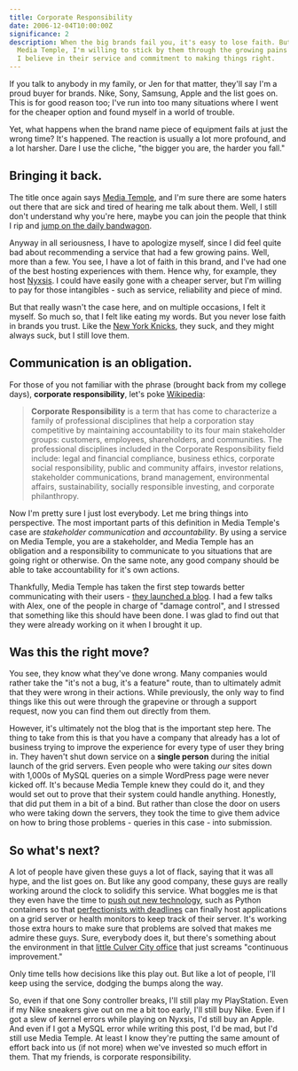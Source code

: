 ```yaml
---
title: Corporate Responsibility
date: 2006-12-04T10:00:00Z
significance: 2
description: When the big brands fail you, it's easy to lose faith. But with
  Media Temple, I'm willing to stick by them through the growing pains - because
  I believe in their service and commitment to making things right.
---
```


If you talk to anybody in my family, or Jen for that matter, they'll say I'm a proud buyer for brands. Nike, Sony, Samsung, Apple and the list goes on. This is for good reason too; I've run into too many situations where I went for the cheaper option and found myself in a world of trouble.

Yet, what happens when the brand name piece of equipment fails at just the wrong time? It's happened. The reaction is usually a lot more profound, and a lot harsher. Dare I use the cliche, "the bigger you are, the harder you fall."

## Bringing it back.

The title once again says [Media Temple][1], and I'm sure there are some haters out there that are sick and tired of hearing me talk about them. Well, I still don't understand why you're here, maybe you can join the people that think I rip and [jump on the daily bandwagon][2].

Anyway in all seriousness, I have to apologize myself, since I did feel quite bad about recommending a service that had a few growing pains. Well, more than a few. You see, I have a lot of faith in this brand, and I've had one of the best hosting experiences with them. Hence why, for example, they host [Nyxsis][3]. I could have easily gone with a cheaper server, but I'm willing to pay for those intangibles - such as service, reliability and piece of mind.

But that really wasn't the case here, and on multiple occasions, I felt it myself. So much so, that I felt like eating my words. But you never lose faith in brands you trust. Like the [New York Knicks][4], they suck, and they might always suck, but I still love them.

## Communication is an obligation.

For those of you not familiar with the phrase (brought back from my college days), **corporate responsibility**, let's poke [Wikipedia][5]:

> **Corporate Responsibility** is a term that has come to characterize a family of professional disciplines that help a corporation stay competitive by maintaining accountability to its four main stakeholder groups: customers, employees, shareholders, and communities. The professional disciplines included in the Corporate Responsibility field include: legal and financial compliance, business ethics, corporate social responsibility, public and community affairs, investor relations, stakeholder communications, brand management, environmental affairs, sustainability, socially responsible investing, and corporate philanthropy.

Now I'm pretty sure I just lost everybody. Let me bring things into perspective. The most important parts of this definition in Media Temple's case are _stakeholder communication_ and _accountability_. By using a service on Media Temple, you are a stakeholder, and Media Temple has an obligation and a responsibility to communicate to you situations that are going right or otherwise. On the same note, any good company should be able to take accountability for it's own actions.

Thankfully, Media Temple has taken the first step towards better communicating with their users - [they launched a blog][6]. I had a few talks with Alex, one of the people in charge of "damage control", and I stressed that something like this should have been done. I was glad to find out that they were already working on it when I brought it up.

## Was this the right move?

You see, they know what they've done wrong. Many companies would rather take the "it's not a bug, it's a feature" route, than to ultimately admit that they were wrong in their actions. While previously, the only way to find things like this out were through the grapevine or through a support request, now you can find them out directly from them.

However, it's ultimately not the blog that is the important step here. The thing to take from this is that you have a company that already has a lot of business trying to improve the experience for every type of user they bring in. They haven't shut down service on a **single person** during the initial launch of the grid servers. Even people who were taking _our_ sites down with 1,000s of MySQL queries on a simple WordPress page were never kicked off. It's because Media Temple knew they could do it, and they would set out to prove that their system could handle anything. Honestly, that did put them in a bit of a bind. But rather than close the door on users who were taking down the servers, they took the time to give them advice on how to bring those problems - queries in this case - into submission.

## So what's next?

A lot of people have given these guys a lot of flack, saying that it was all hype, and the list goes on. But like any good company, these guys are really working around the clock to solidify this service. What boggles me is that they even have the time to [push out new technology][7], such as Python containers so that [perfectionists with deadlines][8] can finally host applications on a grid server or health monitors to keep track of their server. It's working those extra hours to make sure that problems are solved that makes me admire these guys. Sure, everybody does it, but there's something about the environment in that [little Culver City office][9] that just screams "continuous improvement."

Only time tells how decisions like this play out. But like a lot of people, I'll keep using the service, dodging the bumps along the way.

So, even if that one Sony controller breaks, I'll still play my PlayStation. Even if my Nike sneakers give out on me a bit too early, I'll still buy Nike. Even if I got a slew of kernel errors while playing on Nyxsis, I'd still buy an Apple. And even if I got a MySQL error while writing this post, I'd be mad, but I'd still use Media Temple. At least I know they're putting the same amount of effort back into us (if not more) when we've invested so much effort in them. That my friends, is corporate responsibility.

[1]: http://mediatemple.net/.from/avalonstar.com
[2]: http://avalonstar.com/blog/2006/dec/03/booo-hisss/
[3]: http://nyxsis-ro.com
[4]: http://www.nba.com/knicks/
[5]: http://en.wikipedia.org/wiki/Corporate_responsibility
[6]: http://www.mediatemple.net/weblog/
[7]: http://www.mediatemple.net/weblog/2006/12/04/grid-improvements-new-gmr-release/
[8]: http://www.djangoproject.com/
[9]: http://flickr.com/photos/avalonstar/223800446/
